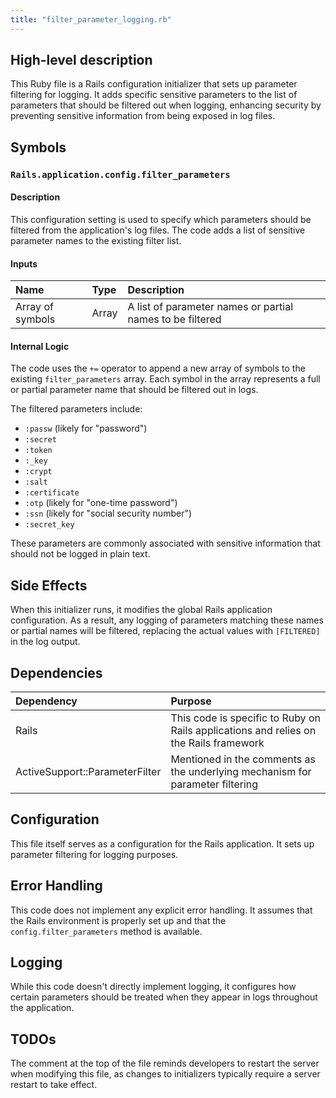 ```yaml
---
title: "filter_parameter_logging.rb"
---
```


## High-level description
This Ruby file is a Rails configuration initializer that sets up parameter filtering for logging. It adds specific sensitive parameters to the list of parameters that should be filtered out when logging, enhancing security by preventing sensitive information from being exposed in log files.

## Symbols

### `Rails.application.config.filter_parameters`
#### Description
This configuration setting is used to specify which parameters should be filtered from the application's log files. The code adds a list of sensitive parameter names to the existing filter list.

#### Inputs
| Name | Type | Description |
|:-----|:-----|:------------|
| Array of symbols | Array | A list of parameter names or partial names to be filtered |

#### Internal Logic
The code uses the `+=` operator to append a new array of symbols to the existing `filter_parameters` array. Each symbol in the array represents a full or partial parameter name that should be filtered out in logs.

The filtered parameters include:
- `:passw` (likely for "password")
- `:secret`
- `:token`
- `:_key`
- `:crypt`
- `:salt`
- `:certificate`
- `:otp` (likely for "one-time password")
- `:ssn` (likely for "social security number")
- `:secret_key`

These parameters are commonly associated with sensitive information that should not be logged in plain text.

## Side Effects
When this initializer runs, it modifies the global Rails application configuration. As a result, any logging of parameters matching these names or partial names will be filtered, replacing the actual values with `[FILTERED]` in the log output.

## Dependencies
| Dependency | Purpose |
|:-----------|:--------|
| Rails | This code is specific to Ruby on Rails applications and relies on the Rails framework |
| ActiveSupport::ParameterFilter | Mentioned in the comments as the underlying mechanism for parameter filtering |

## Configuration
This file itself serves as a configuration for the Rails application. It sets up parameter filtering for logging purposes.

## Error Handling
This code does not implement any explicit error handling. It assumes that the Rails environment is properly set up and that the `config.filter_parameters` method is available.

## Logging
While this code doesn't directly implement logging, it configures how certain parameters should be treated when they appear in logs throughout the application.

## TODOs
The comment at the top of the file reminds developers to restart the server when modifying this file, as changes to initializers typically require a server restart to take effect.